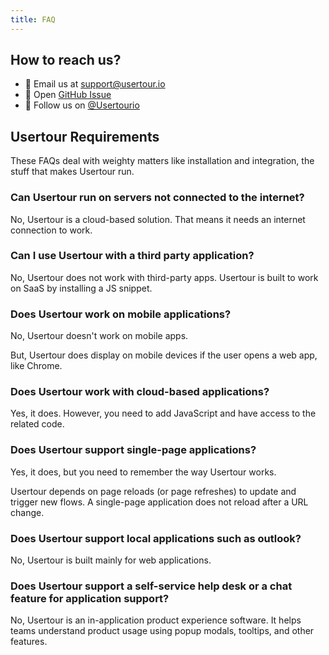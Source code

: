 ```yaml
---
title: FAQ
---
```


## How to reach us?

- 📧 Email us at [support@usertour.io](mailto:support@usertour.io)
- 🎫 Open [GitHub Issue](https://github.com/usertour/usertour/issues)
- 🤠 Follow us on [@Usertourio](https://x.com/usertourio)

## Usertour Requirements

These FAQs deal with weighty matters like installation and integration, the stuff that makes Usertour run.

### Can Usertour run on servers not connected to the internet?

No, Usertour is a cloud-based solution. That means it needs an internet connection to work.

### Can I use Usertour with a third party application?

No, Usertour does not work with third-party apps. Usertour is built to work on SaaS by installing a JS snippet.

### Does Usertour work on mobile applications?

No, Usertour doesn't work on mobile apps.

But, Usertour does display on mobile devices if the user opens a web app, like Chrome.

### Does Usertour work with cloud-based applications?

Yes, it does. However, you need to add JavaScript and have access to the related code.

### Does Usertour support single-page applications?

Yes, it does, but you need to remember the way Usertour works.

Usertour depends on page reloads (or page refreshes) to update and trigger new flows. A single-page application does not reload after a URL change.

### Does Usertour support local applications such as outlook?

No, Usertour is built mainly for web applications.

### Does Usertour support a self-service help desk or a chat feature for application support?

No, Usertour is an in-application product experience software. It helps teams understand product usage using popup modals, tooltips, and other features.
